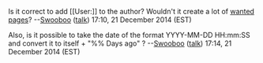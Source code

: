 Is it correct to add <nowiki>[[User:]]</nowiki> to the author? Wouldn't it create a lot of [[Special:WantedPages|wanted pages]]? --[[User:Swooboo|Swooboo]] ([[User talk:Swooboo|talk]]) 17:10, 21 December 2014 (EST)

Also, is it possible to take the date of the format YYYY-MM-DD HH:mm:SS and convert it to itself + "%% Days ago" ? --[[User:Swooboo|Swooboo]] ([[User talk:Swooboo|talk]]) 17:14, 21 December 2014 (EST)
